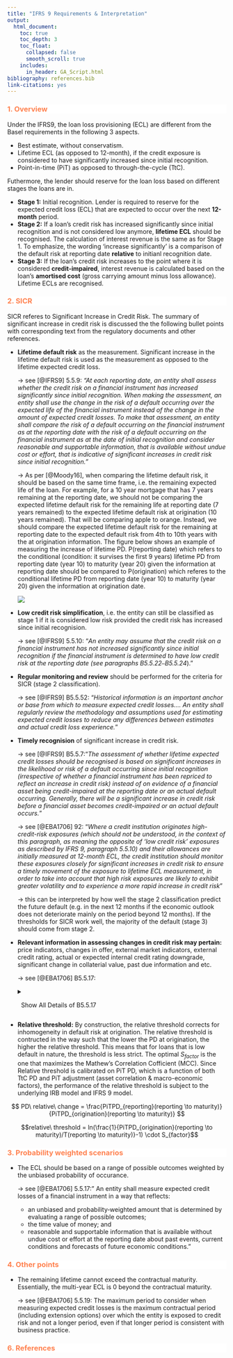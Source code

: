 ```yaml
---
title: "IFRS 9 Requirements & Interpretation"
output:
  html_document:
    toc: true
    toc_depth: 3
    toc_float:
      collapsed: false
      smooth_scroll: true
    includes:
      in_header: GA_Script.html
bibliography: references.bib
link-citations: yes
---
```




<div style="background-color:white;color:#FF8250;matrixOperation:20px;">
### 1. Overview
</div>

Under the IFRS9, the loan loss provisioning (ECL) are different from the Basel requirements in the following 3 aspects.

* Best estimate, without conservatism.
* Lifetime ECL (as opposed to 12-month), if the credit exposure is considered to have significantly increased since initial recognition.
* Point-in-time (PiT) as opposed to through-the-cycle (TtC).


Futhermore, the lender should reserve for the loan loss based on different stages the loans are in.

* **Stage 1:** Initial recognition. Lender is required to reserve for the expected credit loss (ECL) that are expected to occur over the next **12-month** period.
* **Stage 2:** If a loan’s credit risk has increased significantly since initial recognition and is not considered low anymore, **lifetime ECL** should be recognised. The calculation of interest revenue is the same as for Stage 1. To emphasize, the wording 'increase significantly' is a comparison of the default risk at reporting date **relative** to initianl recognition date. 
* **Stage 3:**  If the loan’s credit risk increases to the point where it is considered **credit-impaired**, interest revenue is calculated based on the loan’s **amortised cost** (gross carrying amount minus loss allowance). Lifetime ECLs are recognised.




<div style="background-color:white;color:#FF8250;matrixOperation:20px;">
### 2. SICR
</div>

SICR referes to Significant Increase in Credit Risk. The summary of significant increase in credit risk is discussed the the following bullet points with corresponding text from the regulatory documents and other references.

* **Lifetime default risk** as the measurement. Significant increase in the lifetime default risk is used as the measurement as opposed to the lifetime expected credit loss. 

  $\to$ see [@IFRS9] 5.5.9: *"At each reporting date, an entity shall assess whether the credit risk on a financial instrument has increased significantly since initial recognition. When making the assessment, an entity shall use the change in the risk of a default occurring over the expected life of the financial instrument instead of the change in the amount of expected credit losses. To make that assessment, an entity shall compare the risk of a default occurring on the financial instrument as at the reporting date with the risk of a default occurring on the financial instrument as at the date of initial recognition and consider reasonable and supportable information, that is available without undue cost or effort, that is indicative of significant increases in credit risk since initial recognition."*


  $\to$ As per [@Moody16], when comparing the lifetime default risk, it should be based on the same time frame, i.e. the remaining expected life of the loan. For example, for a 10 year mortgage that has 7 years remaining at the reporting date, we should not be comparing the expected lifetime default risk for the remaining life at reporting date (7 years remained) to the expected lifetime default risk at origination (10 years remained). That will be comparing apple to orange. Instead, we should compare the expected lifetime default risk for the remaining at reporting date to the expected default risk from 4th to 10th years with the at origination information. The figure below shows an example of measuring the increase of lifetime PD. P(reporting date) which refers to the conditional (condition: it survises the first 9 years) lifetime PD from reporting date (year 10) to maturity (year 20) given the information at reporting date should be compared to P(origination) which referes to the conditional lifetime PD from reporting date (year 10) to maturity (year 20) given the information at origination date.
  
  <img src="SICR.png" />

* **Low credit risk simplification**, i.e. the entity can still be classified as stage 1 if it is considered low risk provided the credit risk has increased since initial recognision.

  $\to$ see [@IFRS9] 5.5.10: "*An entity may assume that the credit risk on a financial instrument has not increased significantly since initial recognition if the financial instrument is determined to have low credit risk at the reporting date (see paragraphs B5.5.22`–`B5.5.24*)."
  
* **Regular monitoring and review** should be performed for the criteria for SICR (stage 2 classification).

  $\to$ see [@IFRS9] B5.5.52: "*Historical information is an important anchor or base from which to measure expected credit losses.... An entity shall regularly review the methodology and assumptions used for estimating expected credit losses to reduce any differences between estimates and actual credit loss experience.*"
  
* **Timely recognision** of significant increase in credit risk. 

  $\to$ see [@IFRS9] B5.5.7:"*The assessment of whether lifetime expected credit losses should be recognised is based on significant increases in the likelihood or risk of a default occurring since initial recognition (irrespective of whether a financial instrument has been repriced to reflect an increase in credit risk) instead of on evidence of a financial asset being credit-impaired at the reporting date or an actual default occurring. Generally, there will be a significant increase in credit risk before a financial asset becomes credit-impaired or an actual default occurs.*"

  $\to$ see [@EBA1706] 92: "*Where a credit institution originates high-credit-risk exposures (which should not be understood, in the context of this paragraph, as meaning the opposite of ‘low credit risk’ exposures as described by IFRS 9, paragraph 5.5.10) and their allowances are initially measured at 12-month ECL, the credit institution should monitor these exposures closely for significant increases in credit risk to ensure a timely movement of the exposure to lifetime ECL measurement, in order to take into account that high risk exposures are likely to exhibit greater volatility and to experience a more rapid increase in credit risk*"
  
  $\to$ this can be interpreted by how well the stage 2 classification predict the future default (e.g. in the next 12 months if the economic outlook does not deteriorate mainly on the period beyond 12 months). If the thresholds for SICR work well, the majority of the default (stage 3) should come from stage 2. 
  
* **Relevant information in assessing changes in credit risk may pertain:** price indicators, changes in offer, external market indicators, external credit rating, actual or expected internal credit rating downgrade, significant change in collaterial value, past due information and etc.

  $\to$ see [@EBA1706] B5.5.17: 
  <details>
<summary>
<a class="btnfire small stroke"><em class="fas fa-chevron-circle-down"></em>&nbsp;&nbsp;Show All Details of B5.5.17</a>    
</summary>
 "*The following non-exhaustive list of information may be relevant in assessing changes in credit risk*:
    * *Significant changes in internal **price indicators** of credit risk as a result of a change in credit risk since inception, including, but not limited to, the credit spread that would result if a particular financial instrument or similar financial instrument with the same terms and the same counterparty were newly originated or issued at the reporting date.*
    * *Other **changes in offer** such as the rates or terms of an existing financial instrument that would be significantly different if the instrument was newly originated or issued at the reporting date (such as more stringent covenants, increased amounts of collateral or guarantees, or higher income coverage) because of changes in the credit risk of the financial instrument since initial recognition*
    * *significant changes in **external market indicators** of credit risk for a particular financial instrument or similar financial instruments with the same expected life. Changes in market indicators of credit risk include, but are not
limited to:*

      * *the credit spread;*
      * *the credit default swap prices for the borrower;*
      * *the length of time or the extent to which the fair value of a financial asset has been less than its amortised cost; *
      * other market information related to the borrower, such as changes in the price of a borrower’s debt (e.g. **bond**) and **equity instruments**.
  * *an actual or expected significant change in the financial instrument’s **external credit rating***.
  * *an actual or expected **internal credit rating downgrade** for the borrower or decrease in behavioural scoring used to assess credit risk internally. Internal credit ratings and internal behavioural scoring are more reliable when they are mapped to external ratings or supported by default studies.*
  * *existing or forecast adverse changes in business, financial or economic conditions that are expected to cause a significant change in the borrower’s ability to meet its debt obligations, such as an actual or expected increase in **interest rates** or an actual or expected significant increase in **unemployment rates***
  * *an actual or expected significant change in the **operating results** of the borrower. Examples include actual or expected declining revenues or margins, increasing operating risks, working capital deficiencies, decreasing asset quality, increased balance sheet leverage, liquidity, management problems or changes in the scope of business or organisational structure (such as the discontinuance of a segment of the business) that results in a significant change in the borrower’s ability to meet its debt obligations.*
  * *significant increases in credit risk on other financial instruments of the same borrower*
  * *an actual or expected significant adverse change in the **regulatory**, economic, or **technological environment** of the borrower that results in a significant change in the borrower’s ability to meet its debt obligations, such as a decline in the demand for the borrower’s sales product because of a shift in technology.*
  * *significant changes in the value of the **collateral** supporting the obligation or in the quality of third-party guarantees or credit enhancements, which are expected to reduce the borrower’s economic incentive to make scheduled contractual payments or to otherwise have an effect on the probability of a default occurring. **For example, if the value of collateral declines because house prices decline, borrowers in some jurisdictions have a greater incentive to default on their mortgages.***
  * *a significant change in the quality of the guarantee provided by a shareholder (or an individual’s parents) if the shareholder (or parents) have an incentive and financial ability to prevent default by capital or cash infusion*
  * *significant changes, such as reductions in financial support from a parent entity or other affiliate or an actual or expected significant change in the quality of credit enhancement, that are expected to reduce the borrower’s
economic incentive to make scheduled contractual payments. Credit quality enhancements or support include the consideration of the financial condition of the guarantor and/or, for interests issued in securitisations, whether subordinated interests are expected to be capable of absorbing expected credit losses (for example, on the loans underlying the security).*
  * *expected changes in the loan documentation including an expected breach of contract that may lead to covenant waivers or amendments, interest payment holidays, interest rate step-ups, requiring additional collateral or guarantees, or other changes to the contractual framework of the instrument.*
  * *significant changes in the expected performance and behaviour of the borrower, including changes in the payment status of borrowers in the **group** (for example, an increase in the expected number or extent of delayed contractual payments or significant increases in the expected number of credit card borrowers who are expected to approach or exceed their credit limit or who are expected to be paying the minimum monthly amount).*
  * *changes in the entity’s credit management approach in relation to the financial instrument; ie based on emerging indicators of changes in the credit risk of the financial instrument, the entity’s credit risk management practice is expected to become more active or to be focused on managing the instrument, including the instrument becoming more closely monitored or controlled, or the entity specifically intervening with the borrower.*
  * ***past due information**, including the rebuttable presumption as set out in paragraph*"

</details>
  
* **Relative threshold:** By construction, the relative threshold corrects for inhomogeneity in default risk at origination. The relative threshold is contructed in the way such that the lower the PD at origination, the higher the relative threshold. This means that for loans that is low default in nature, the threshold is less strict. The optimal $S_{factor}$ is the one that maximizes the Mathew's Correlation Cofficient (MCC). Since Relative threshold is calibrated on PiT PD, which is a function of both TtC PD and PiT adjustment (asset correlation & macro-economic factors), the performance of the relative threshold is subject to the underlying IRB model and IFRS 9 model.

$$ PD\ relative\ change = \frac{PiTPD_{reporting}(reporting \to maturity)}{PiTPD_{origination}(reporting \to maturity)} $$

$$relative\ threshold = ln(\frac{1}{PiTPD_{origination}(reporting \to maturity)/T(reporting \to maturity)}-1) \cdot  S_{factor}$$
 

<div style="background-color:white;color:#FF8250;matrixOperation:20px;">
### 3. Probability weighted scenarios
</div>




* The ECL should be based on a range of possible outcomes weighted by the unbiased probability of occurance.

  $\to$ see [@EBA1706] 5.5.17:"	
An entity shall measure expected credit losses of a financial instrument in a way that reflects:
  * an unbiased and probability‑weighted amount that is determined by evaluating a range of possible outcomes;
  * the time value of money; and
  * reasonable and supportable information that is available without undue cost or effort at the reporting date about past events, current conditions and forecasts of future economic conditions."
  
  

<div style="background-color:white;color:#FF8250;matrixOperation:20px;">
### 4. Other points
</div>
  
* The remaining lifetime cannot exceed the contractual maturity. Essentially, the multi-year ECL is 0 beyond the contractual maturity.

  $\to$ see [@EBA1706] 5.5.19: The maximum period to consider when measuring expected credit losses is the maximum contractual period (including extension options) over which the entity is exposed to credit risk and not a longer period, even if that longer period is consistent with business practice.
  

<div style="background-color:white;color:#FF8250;matrixOperation:20px;">
### 6. References
</div>

  
  
  

